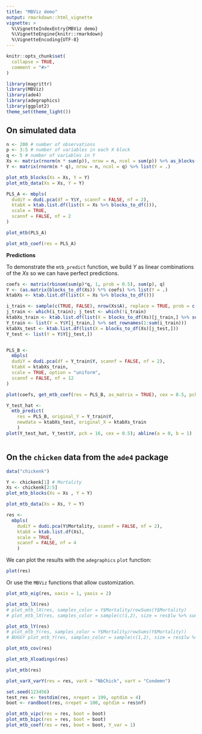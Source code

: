 ```yaml
---
title: "MBViz demo"
output: rmarkdown::html_vignette
vignette: >
  %\VignetteIndexEntry{MBViz demo}
  %\VignetteEngine{knitr::rmarkdown}
  %\VignetteEncoding{UTF-8}
---
```


```r
knitr::opts_chunk$set(
  collapse = TRUE,
  comment = "#>"
)
```

```r
library(magrittr)
library(MBViz)
library(ade4)
library(adegraphics)
library(ggplot2)
theme_set(theme_light())
```


## On simulated data

```r

n <- 200 # number of observations
p <- 3:5 # number of variables in each X block
q <- 5 # number of variables in Y
Xs <- matrix(rnorm(n * sum(p)), nrow = n, ncol = sum(p)) %>% as_blocks(., p = p)
Y <- matrix(rnorm(n * q), nrow = n, ncol = q) %>% list(Y = .)

plot_mtb_blocks(Xs = Xs, Y = Y)
plot_mtb_data(Xs = Xs, Y = Y)

```


```r

PLS_A <- mbpls(
  dudiY = dudi.pca(df = Y$Y, scannf = FALSE, nf = 2),
  ktabX = ktab.list.df(list(X = Xs %>% blocks_to_df())),
  scale = TRUE,
  scannf = FALSE, nf = 2
)

plot_mtb(PLS_A)

```


```r

plot_mtb_coef(res = PLS_A)

```


**Predictions**

To demonstrate the `mtb_predict` function, we build $Y$ as linear combinations of the $Xs$ so we can have perfect predictions.

```r

coefs <- matrix(rbinom(sum(p)*q, 1, prob = 0.5), sum(p), q)
Y <- (as.matrix(blocks_to_df(Xs)) %*% coefs) %>% list(Y = .)
ktabXs <- ktab.list.df(list(X = Xs %>% blocks_to_df()))

i_train <- sample(c(TRUE, FALSE), nrow(Xs$A), replace = TRUE, prob = c(0.8, 0.2))
j_train <- which(i_train); j_test <- which(!i_train)
ktabXs_train <- ktab.list.df(list(X = blocks_to_df(Xs)[j_train,] %>% set_rownames(1:sum(i_train))))
Y_train <- list(Y = Y$Y[j_train,] %>% set_rownames(1:sum(i_train)))
ktabXs_test <- ktab.list.df(list(X = blocks_to_df(Xs)[j_test,]))
Y_test <- list(Y = Y$Y[j_test,])


PLS_B <- 
  mbpls(
  dudiY = dudi.pca(df = Y_train$Y, scannf = FALSE, nf = 2),
  ktabX = ktabXs_train,
  scale = TRUE, option = "uniform",
  scannf = FALSE, nf = 12
)

plot(coefs, get_mtb_coef(res = PLS_B, as_matrix = TRUE), cex = 0.5, pch = 16); abline(a = 0, b = 1)

Y_test_hat <- 
  mtb_predict(
    res = PLS_B, original_Y = Y_train$Y, 
    newdata = ktabXs_test, original_X = ktabXs_train
    )
plot(Y_test_hat, Y_test$Y, pch = 16, cex = 0.5); abline(a = 0, b = 1)



```





## On the `chicken` data from the `ade4` package

```r

data("chickenk")

```

```r
Y <- chickenk[1] # Mortality
Xs <- chickenk[2:5]
plot_mtb_blocks(Xs = Xs , Y = Y)
```

```r
plot_mtb_data(Xs = Xs, Y = Y)
```

```r

res <- 
  mbpls(
    dudiY = dudi.pca(Y$Mortality, scannf = FALSE, nf = 2),
    ktabX = ktab.list.df(Xs),
    scale = TRUE,
    scannf = FALSE, nf = 4
    )

```


We can plot the results with the `adegraphics` `plot` function:

```r

plot(res)

```

Or use the `MBViz` functions that allow customization.

```r

plot_mtb_eig(res, xaxis = 1, yaxis = 2)

```

```r

plot_mtb_lX(res) 
# plot_mtb_lX(res, samples_color = Y$Mortality/rowSums(Y$Mortality)
# plot_mtb_lX(res, samples_color = sample(c(1,2), size = res$lw %>% sum(), replace = TRUE))

```

```r

plot_mtb_lY(res)
# plot_mtb_Y(res, samples_color = Y$Mortality/rowSums(Y$Mortality))
# BUGGY plot_mtb_Y(res, samples_color = sample(c(1,2), size = res$lw %>% sum(), replace = TRUE))

```

```r

plot_mtb_cov(res)

```


```r

plot_mtb_Xloadings(res)

```

```r

plot_mtb(res)

```


```r

plot_varX_varY(res = res, varX = "NbChick", varY = "Condemn")

```





```r


set.seed(123456)
test_res <- testdim(res, nrepet = 199, optdim = 4)
boot <- randboot(res, nrepet = 100, optdim = res$nf)


```

```r

plot_mtb_vipc(res = res, boot = boot)
plot_mtb_bipc(res = res, boot = boot)
plot_mtb_coef(res = res, boot = boot, Y_var = 1)

```


